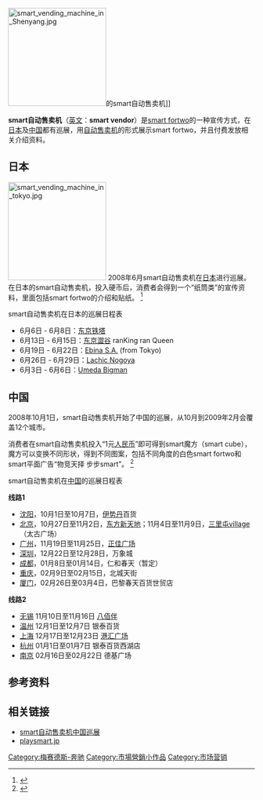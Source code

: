 {{lowercase}}
[[File:smart_vending_machine_in_Shenyang.jpg|200px]]的smart自动售卖机]]

'''smart自动售卖机'''（[[英文|英文]]：'''smart vendor'''）是[[司麦特_(汽车)|smart fortwo]]的一种宣传方式，在[[日本|日本]]及[[中国|中国]]都有巡展，用[[自动售卖机|自动售卖机]]的形式展示smart fortwo，并且付费发放相关介绍资料。

== 日本 ==
[[File:smart_vending_machine_in_tokyo.jpg|200px]]
2008年6月smart自动售卖机在[[日本|日本]]进行巡展。
在日本的smart自动售卖机，投入硬币后，消费者会得到一个“纸筒类”的宣传资料，里面包括smart fortwo的介绍和贴纸。
<ref>{{cite web
 |author      = Michael Keferl on
 |url         = http://www.kilian-nakamura.com/blog-english/index.php/smart-vendor-car-vending-machine-in-shibuya/
 |title       = Smart Vendor car vending machine in Shibuya
 |publisher   = CScout
 |accessdate  = 2008-06-16
 |deadurl     = yes
 |archiveurl  = https://web.archive.org/web/20080618141435/http://www.kilian-nakamura.com/blog-english/index.php/smart-vendor-car-vending-machine-in-shibuya/
 |archivedate = 2008-06-18
}}</ref>

smart自动售卖机在日本的巡展日程表
*6月6日 - 6月8日：[[东京铁塔|东京铁塔]]
*6月13日 - 6月15日：[[东京|东京]][[澀谷|澀谷]] ranKing ran Queen
*6月19日 - 6月22日：[[Ebina_S.A.|Ebina S.A.]] (from Tokyo)
*6月26日 - 6月29日：[[Lachic_Nogoya|Lachic Nogoya]]
*6月3日 - 6月6日：[[Umeda_Bigman|Umeda Bigman]]

== 中国 ==
2008年10月1日，smart自动售卖机开始了中国的巡展，从10月到2009年2月会覆盖12个城市。

消费者在smart自动售卖机投入“1元[[人民币|人民币]]”即可得到smart魔方（smart cube），魔方可以变换不同形状，得到不同图案，包括不同角度的白色smart fortwo和smart平面广告“物竞天择 步步smart”。
<ref>{{cite web
 | url=http://china.smart.com/community/roadshow/roadshow.html
 | title=smart自动售卖机中国巡展
 | access-date=2008-10-18
 | archive-url=https://web.archive.org/web/20081030031716/http://china.smart.com/community/roadshow/roadshow.html
 | archive-date=2008-10-30
 | dead-url=yes
 }}</ref>

smart自动售卖机在[[中国|中国]]的巡展日程表

'''线路1'''
*[[沈阳|沈阳]]，10月1日至10月7日，[[伊势丹|伊势丹]]百货
*[[北京|北京]]，10月27日至11月2日，[[东方新天地|东方新天地]]；11月4日至11月9日，[[三里屯village|三里屯village]]（太古广场）
*[[广州|广州]]，11月19日至11月25日，[[正佳广场|正佳广场]]
*[[深圳|深圳]]，12月22日至12月28日，万象城
*[[成都|成都]]，01月8日至01月14日，仁和春天（暂定）
*[[重庆|重庆]]，02月9日至02月15日，北城天街
*[[厦门|厦门]]，02月26日至03月4日，巴黎春天百货世贸店

'''线路2'''
*[[无锡|无锡]]	11月10日至11月16日	[[八佰伴|八佰伴]]
*[[温州|温州]]	12月1日至12月7日	银泰百货
*[[上海|上海]]	12月17日至12月23日	[[港汇广场|港汇广场]]
*[[杭州|杭州]]	01月1日至01月7日	银泰百货西湖店
*[[南京|南京]]	02月16日至02月22日	德基广场

== 参考资料 ==
{{reflist}}

== 相关链接 ==
*[https://web.archive.org/web/20081030031711/http://china.smart.com/community/roadshow/index.html smart自动售卖机中国巡展]
*[http://www.playsmart.jp playsmart.jp]{{Wayback|url=http://www.playsmart.jp/ |date=20160422092945 }}

[[Category:梅赛德斯-奔驰|Category:梅赛德斯-奔驰]]
[[Category:市場營銷小作品|Category:市場營銷小作品]]
[[Category:市场营销|Category:市场营销]]